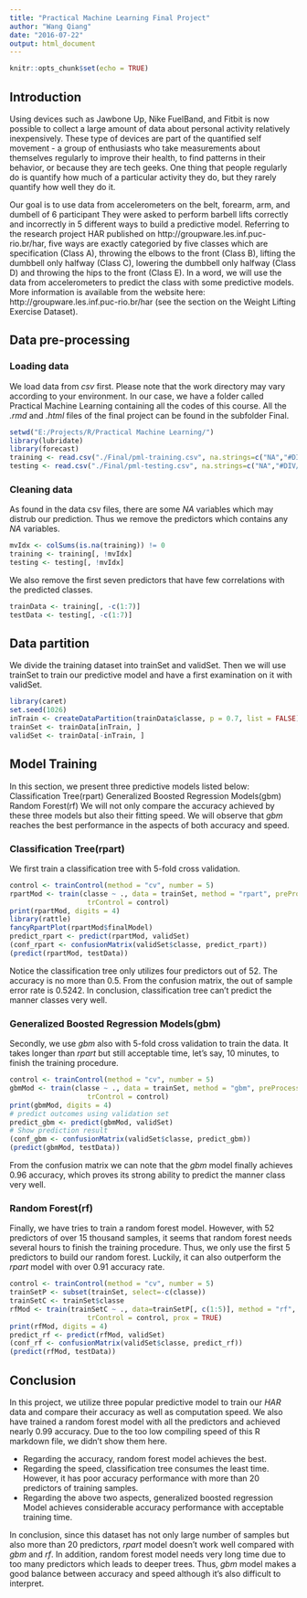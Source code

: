 ```yaml
---
title: "Practical Machine Learning Final Project"
author: "Wang Qiang"
date: "2016-07-22"
output: html_document
---
```


```r
knitr::opts_chunk$set(echo = TRUE)
```

## Introduction

Using devices such as Jawbone Up, Nike FuelBand, and Fitbit is now possible to collect a large amount of data about personal activity relatively inexpensively. These type of devices are part of the quantified self movement - a group of enthusiasts who take measurements about themselves regularly to improve their health, to find patterns in their behavior, or because they are tech geeks. One thing that people regularly do is quantify how much of a particular activity they do, but they rarely quantify how well they do it.

Our goal is to use data from accelerometers on the belt, forearm, arm, and dumbell of 6 participant They were asked to perform barbell lifts correctly and incorrectly in 5 different ways to build a predictive model. Referring to the research project HAR published on http://groupware.les.inf.puc-rio.br/har, five ways are exactly categoried by five classes which are specification (Class A), throwing the elbows to the front (Class B), lifting the dumbbell only halfway (Class C), lowering the dumbbell only halfway (Class D) and throwing the hips to the front (Class E). In a word, we will use the data from accelerometers to predict the class with some predictive models. More information is available from the website here: http://groupware.les.inf.puc-rio.br/har (see the section on the Weight Lifting Exercise Dataset).


## Data pre-processing

### Loading data
We load data from *csv* first. Please note that the work directory may vary according to your environment. In our case, we have a folder called Practical Machine Learning containing all the codes of this course. All the *.rmd* and *.html* files of the final project can be found in the subfolder Final.

```r
setwd("E:/Projects/R/Practical Machine Learning/")
library(lubridate)
library(forecast)
training <- read.csv("./Final/pml-training.csv", na.strings=c("NA","#DIV/0!",""))
testing <- read.csv("./Final/pml-testing.csv", na.strings=c("NA","#DIV/0!",""))
```

### Cleaning data
As found in the data csv files, there are some *NA* variables which may distrub our prediction. Thus we remove the predictors which contains any *NA* variables.

```r
mvIdx <- colSums(is.na(training)) != 0
training <- training[, !mvIdx]
testing <- testing[, !mvIdx]
```

We also remove the first seven predictors that have few correlations with the predicted classes.

```r
trainData <- training[, -c(1:7)]
testData <- testing[, -c(1:7)]
```

## Data partition
We divide the training dataset into trainSet and validSet. Then we will use trainSet to train our predictive model and have a first examination on it with validSet.

```r
library(caret)
set.seed(1026) 
inTrain <- createDataPartition(trainData$classe, p = 0.7, list = FALSE)
trainSet <- trainData[inTrain, ]
validSet <- trainData[-inTrain, ]
```

## Model Training
In this section, we present three predictive models listed below:
Classification Tree(rpart)
Generalized Boosted Regression Models(gbm)
Random Forest(rf)
We will not only compare the accuracy achieved by these three models but also their fitting speed. We will observe that *gbm* reaches the best performance in the aspects of both accuracy and speed.

### Classification Tree(rpart)
We first train a classification tree with 5-fold cross validation.

```r
control <- trainControl(method = "cv", number = 5)
rpartMod <- train(classe ~ ., data = trainSet, method = "rpart", preProcess=c("center", "scale"),
                   trControl = control)
print(rpartMod, digits = 4)
library(rattle)
fancyRpartPlot(rpartMod$finalModel)
predict_rpart <- predict(rpartMod, validSet)
(conf_rpart <- confusionMatrix(validSet$classe, predict_rpart))
(predict(rpartMod, testData))
```
Notice the classification tree only utilizes four predictors out of 52. The accuracy is no more than 0.5. From the confusion matrix, the out of sample error rate is 0.5242. In conclusion, classification tree can't predict the manner classes very well.

### Generalized Boosted Regression Models(gbm)
Secondly, we use *gbm* also with 5-fold cross validation to train the data. It takes longer than *rpart* but still acceptable time, let's say, 10 minutes, to finish the training procedure.

```r
control <- trainControl(method = "cv", number = 5)
gbmMod <- train(classe ~ ., data = trainSet, method = "gbm", preProcess=c("center", "scale"),
                   trControl = control)
print(gbmMod, digits = 4)
# predict outcomes using validation set
predict_gbm <- predict(gbmMod, validSet)
# Show prediction result
(conf_gbm <- confusionMatrix(validSet$classe, predict_gbm))
(predict(gbmMod, testData))
```
From the confusion matrix we can note that the *gbm* model finally achieves 0.96 accuracy, which proves its strong ability to predict the manner class very well.

### Random Forest(rf)
Finally, we have tries to train a random forest model. However, with 52 predictors of over 15 thousand samples, it seems that random forest needs several hours to finish the training procedure. Thus, we only use the first 5 predictors to build our random forest. Luckily, it can also outperform the *rpart* model with over 0.91 accuracy rate.

```r
control <- trainControl(method = "cv", number = 5)
trainSetP <- subset(trainSet, select=-c(classe))
trainSetC <- trainSet$classe
rfMod <- train(trainSetC ~ ., data=trainSetP[, c(1:5)], method = "rf", preProcess=c("center", "scale"),
                   trControl = control, prox = TRUE)
print(rfMod, digits = 4)
predict_rf <- predict(rfMod, validSet)
(conf_rf <- confusionMatrix(validSet$classe, predict_rf))
(predict(rfMod, testData))
```


## Conclusion
In this project, we utilize three popular predictive model to train our *HAR* data and compare their accuracy as well as computation speed. We also have trained a random forest model with all the predictors and achieved nearly 0.99 accuracy. Due to the too low compiling speed of this R markdown file, we didn't show them here.

* Regarding the accuracy, random forest model achieves the best.
* Regarding the speed, classification tree consumes the least time. However, it has poor accuracy performance with more than 20 predictors of training samples.
* Regarding the above two aspects, generalized boosted regression Model achieves considerable accuracy performance with acceptable training time.

In conclusion, since this dataset has not only large number of samples but also more than 20 predictors, *rpart* model doesn't work well compared with *gbm* and *rf*. In addition, random forest model needs very long time due to too many predictors which leads to deeper trees. Thus, *gbm* model makes a good balance between accuracy and speed although it's also difficult to interpret. 
